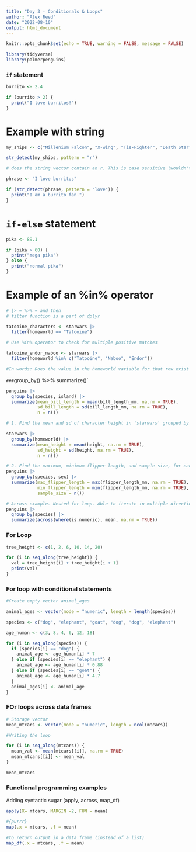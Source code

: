 ```yaml
---
title: "Day 3 - Conditionals & Loops"
author: "Alex Reed"
date: "2022-08-10"
output: html_document
---
```


```r
knitr::opts_chunk$set(echo = TRUE, warning = FALSE, message = FALSE)

library(tidyverse)
library(palmerpenguins)
```

### `if` statement

```r
burrito <- 2.4

if (burrito > 2) {
  print("I love burritos!")
}
```

# Example with string

```r
my_ships <- c("Millenium Falcon", "X-wing", "Tie-Fighter", "Death Star")

str_detect(my_ships, pattern = "r")

# does the string vector contain an r. This is case sensitive (wouldn't capture R)

phrase <- "I love burritos"

if (str_detect(phrase, pattern = "love")) {
  print("I am a burrito fan.")
}
```

# `if-else` statement 

```r
pika <- 89.1

if (pika > 60) {
  print("mega pika")
} else {
  print("normal pika")
}
```

# Example of an %in% operator
```r
# |> = %>% = and then  
# filter function is a part of dplyr

tatooine_characters <- starwars |> 
  filter(homeworld == "Tatooine") 

# Use %in% operator to check for multiple positive matches

tatooine_endor_naboo <- starwars |> 
  filter(homeworld %in% c("Tatooine", "Naboo", "Endor"))

#In words: Does the value in the homeworld variable for that row exist IN that vector c("Tatooine", "Naboo", "Endor")

```

`### `group_by() %>% summarize()`

```r
penguins |> 
  group_by(species, island) |>
  summarize(mean_bill_length = mean(bill_length_mm, na.rm = TRUE),
            sd_bill_length = sd(bill_length_mm, na.rm = TRUE),
            n = n())

# 1. Find the mean and sd of character height in 'starwars' grouped by homeworld

starwars |> 
  group_by(homeworld) |> 
  summarize(mean_height = mean(height, na.rm = TRUE),
            sd_height = sd(height, na.rm = TRUE),
            n = n())

# 2. Find the maximum, minimum flipper length, and sample size, for each species of penguins 
penguins |> 
  group_by(species, sex) |> 
  summarize(max_flipper_length = max(flipper_length_mm, na.rm = TRUE),
            min_flipper_length = min(flipper_length_mm, na.rm = TRUE),
            sample_size = n())

# Across example. Nested for loop. Able to iterate in multiple directions
penguins |> 
  group_by(species) |> 
  summarize(across(where(is.numeric), mean, na.rm = TRUE))
```

### For Loop

```r
tree_height <- c(1, 2, 6, 10, 14, 20)

for (i in seq_along(tree_height)) {
  val = tree_height[i] + tree_height[i + 1]
  print(val)
}
```

### For loop with conditional statements

```r
#Create empty vector animal_ages

animal_ages <- vector(mode = "numeric", length = length(species))

species <- c("dog", "elephant", "goat", "dog", "dog", "elephant")

age_human <- c(3, 8, 4, 6, 12, 18)

for (i in seq_along(species)) {
  if (species[i] == "dog") {
    animal_age <- age_human[i] * 7 
  } else if (species[i] == "elephant") {
    animal_age <- age_human[i] * 0.88 
  } else if (species[i] == "goat") {
    animal_age <- age_human[i] * 4.7
  }
  animal_ages[i] <- animal_age
} 

```

### FOr loops across data frames

```r
# Storage vector
mean_mtcars <- vector(mode = "numeric", length = ncol(mtcars))

#Writing the loop

for (i in seq_along(mtcars)) {
  mean_val <- mean(mtcars[[i]], na.rm = TRUE)
  mean_mtcars[[i]] <- mean_val
}

mean_mtcars
```

### Functional programming examples

Adding syntactic sugar (apply, across, map_df)

```r
apply(X= mtcars, MARGIN =2, FUN = mean)
```

```r
#{purrr}
map(.x = mtcars, .f = mean)

#to return output in a data frame (instead of a list)
map_df(.x = mtcars, .f = mean)
```




